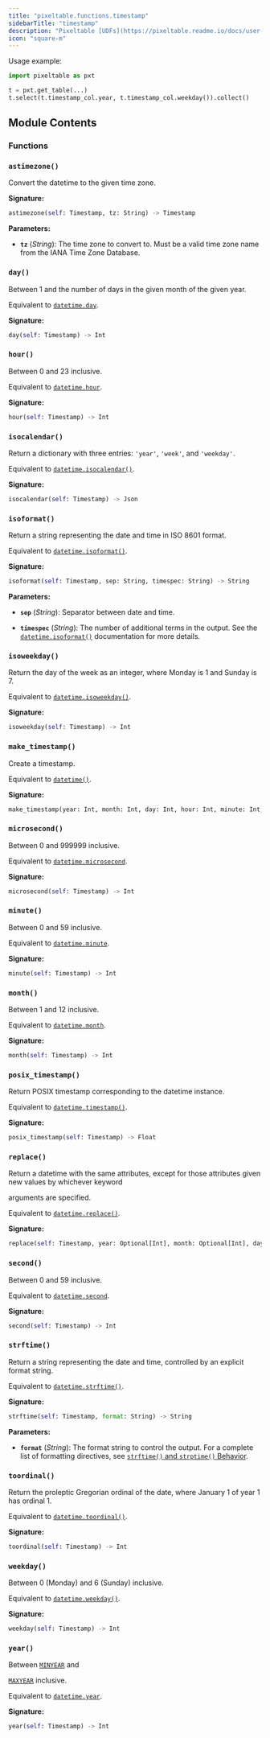 ```yaml
---
title: "pixeltable.functions.timestamp"
sidebarTitle: "timestamp"
description: "Pixeltable [UDFs](https://pixeltable.readme.io/docs/user-defined-functions-udfs) for `TimestampType`."
icon: "square-m"
---
```


Usage example:

``` python
import pixeltable as pxt

t = pxt.get_table(...)
t.select(t.timestamp_col.year, t.timestamp_col.weekday()).collect()
```


## Module Contents

### Functions

### `astimezone()`

Convert the datetime to the given time zone.


**Signature:**

```python
astimezone(self: Timestamp, tz: String) -> Timestamp
```

**Parameters:**

- **`tz`** (*String*): The time zone to convert to. Must be a valid time zone name from the IANA Time Zone Database.


### `day()`

Between 1 and the number of days in the given month of the given year.


Equivalent to [`datetime.day`](https://docs.python.org/3/library/datetime.html#datetime.datetime.day).


**Signature:**

```python
day(self: Timestamp) -> Int
```

### `hour()`

Between 0 and 23 inclusive.


Equivalent to [`datetime.hour`](https://docs.python.org/3/library/datetime.html#datetime.datetime.hour).


**Signature:**

```python
hour(self: Timestamp) -> Int
```

### `isocalendar()`

Return a dictionary with three entries: `'year'`, `'week'`, and `'weekday'`.


Equivalent to [`datetime.isocalendar()`](https://docs.python.org/3/library/datetime.html#datetime.datetime.isocalendar).


**Signature:**

```python
isocalendar(self: Timestamp) -> Json
```

### `isoformat()`

Return a string representing the date and time in ISO 8601 format.


Equivalent to [`datetime.isoformat()`](https://docs.python.org/3/library/datetime.html#datetime.datetime.isoformat).


**Signature:**

```python
isoformat(self: Timestamp, sep: String, timespec: String) -> String
```

**Parameters:**

- **`sep`** (*String*): Separator between date and time.

- **`timespec`** (*String*): The number of additional terms in the output. See the [`datetime.isoformat()`](https://docs.python.org/3/library/datetime.html#datetime.datetime.isoformat) documentation for more details.


### `isoweekday()`

Return the day of the week as an integer, where Monday is 1 and Sunday is 7.


Equivalent to [`datetime.isoweekday()`](https://docs.python.org/3/library/datetime.html#datetime.datetime.isoweekday).


**Signature:**

```python
isoweekday(self: Timestamp) -> Int
```

### `make_timestamp()`

Create a timestamp.


Equivalent to [`datetime()`](https://docs.python.org/3/library/datetime.html#datetime.datetime).


**Signature:**

```python
make_timestamp(year: Int, month: Int, day: Int, hour: Int, minute: Int, second: Int, microsecond: Int) -> Timestamp
```

### `microsecond()`

Between 0 and 999999 inclusive.


Equivalent to [`datetime.microsecond`](https://docs.python.org/3/library/datetime.html#datetime.datetime.microsecond).


**Signature:**

```python
microsecond(self: Timestamp) -> Int
```

### `minute()`

Between 0 and 59 inclusive.


Equivalent to [`datetime.minute`](https://docs.python.org/3/library/datetime.html#datetime.datetime.minute).


**Signature:**

```python
minute(self: Timestamp) -> Int
```

### `month()`

Between 1 and 12 inclusive.


Equivalent to [`datetime.month`](https://docs.python.org/3/library/datetime.html#datetime.datetime.month).


**Signature:**

```python
month(self: Timestamp) -> Int
```

### `posix_timestamp()`

Return POSIX timestamp corresponding to the datetime instance.


Equivalent to [`datetime.timestamp()`](https://docs.python.org/3/library/datetime.html#datetime.datetime.timestamp).


**Signature:**

```python
posix_timestamp(self: Timestamp) -> Float
```

### `replace()`

Return a datetime with the same attributes, except for those attributes given new values by whichever keyword


arguments are specified.

Equivalent to [`datetime.replace()`](https://docs.python.org/3/library/datetime.html#datetime.datetime.replace).


**Signature:**

```python
replace(self: Timestamp, year: Optional[Int], month: Optional[Int], day: Optional[Int], hour: Optional[Int], minute: Optional[Int], second: Optional[Int], microsecond: Optional[Int]) -> Timestamp
```

### `second()`

Between 0 and 59 inclusive.


Equivalent to [`datetime.second`](https://docs.python.org/3/library/datetime.html#datetime.datetime.second).


**Signature:**

```python
second(self: Timestamp) -> Int
```

### `strftime()`

Return a string representing the date and time, controlled by an explicit format string.


Equivalent to [`datetime.strftime()`](https://docs.python.org/3/library/datetime.html#datetime.datetime.strftime).


**Signature:**

```python
strftime(self: Timestamp, format: String) -> String
```

**Parameters:**

- **`format`** (*String*): The format string to control the output. For a complete list of formatting directives, see [`strftime()` and `strptime()` Behavior](https://docs.python.org/3/library/datetime.html#strftime-and-strptime-behavior).


### `toordinal()`

Return the proleptic Gregorian ordinal of the date, where January 1 of year 1 has ordinal 1.


Equivalent to [`datetime.toordinal()`](https://docs.python.org/3/library/datetime.html#datetime.datetime.toordinal).


**Signature:**

```python
toordinal(self: Timestamp) -> Int
```

### `weekday()`

Between 0 (Monday) and 6 (Sunday) inclusive.


Equivalent to [`datetime.weekday()`](https://docs.python.org/3/library/datetime.html#datetime.datetime.weekday).


**Signature:**

```python
weekday(self: Timestamp) -> Int
```

### `year()`

Between [`MINYEAR`](https://docs.python.org/3/library/datetime.html#datetime.MINYEAR) and


[`MAXYEAR`](https://docs.python.org/3/library/datetime.html#datetime.MAXYEAR) inclusive.

Equivalent to [`datetime.year`](https://docs.python.org/3/library/datetime.html#datetime.datetime.year).


**Signature:**

```python
year(self: Timestamp) -> Int
```

